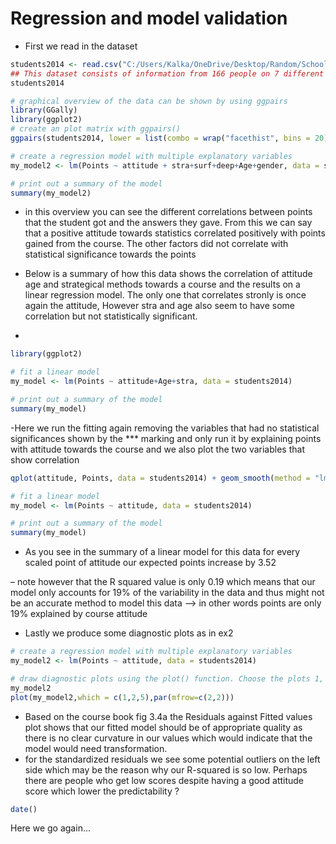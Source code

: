 # Regression and model validation

- First we read in the dataset
```r
students2014 <- read.csv("C:/Users/Kalka/OneDrive/Desktop/Random/School/Open_Data/IODS-project/learning2014.csv")
## This dataset consists of information from 166 people on 7 different parameters including their gender,age, and certain learning questionnaire parameters. The point of the questionnaire was to see how the students course results correlate with their learning approaches and attitude towards a certain statistics course. Deep stra and surf correlate to study skill dimensions 
students2014
```
```r
# graphical overview of the data can be shown by using ggpairs
library(GGally)
library(ggplot2)
# create an plot matrix with ggpairs()
ggpairs(students2014, lower = list(combo = wrap("facethist", bins = 20)))

# create a regression model with multiple explanatory variables
my_model2 <- lm(Points ~ attitude + stra+surf+deep+Age+gender, data = students2014)

# print out a summary of the model
summary(my_model2)
```

- in this overview you can see the different correlations between points that the student got and the answers they gave. From this we can say that a positive attitude towards statistics correlated positively with points gained from the course. The other factors did not correlate with statistical significance towards the points


- Below is a summary of how this data shows the correlation of attitude age and strategical methods towards a course and the results on a linear regression model. The only one that correlates stronly is once again the attitude, However stra and age also seem to have some correlation but not statistically significant.
-
```r
library(ggplot2)

# fit a linear model
my_model <- lm(Points ~ attitude+Age+stra, data = students2014)

# print out a summary of the model
summary(my_model)
```
-Here we run the fitting again removing the variables that had no statistical significances shown by the *** marking and only run it by explaining points with attitude towards the course and we also plot the two variables that show correlation
```r
qplot(attitude, Points, data = students2014) + geom_smooth(method = "lm")

# fit a linear model
my_model <- lm(Points ~ attitude, data = students2014)

# print out a summary of the model
summary(my_model)
```


- As you see in the summary of a linear model for this data for every scaled point of attitude our expected points increase by 3.52

-- note however that the R squared value is only 0.19 which means that our model only accounts for 19% of the variability in the data and thus might not be an accurate method to model this data --> in other words points are only 19% explained by course attitude

- Lastly we produce some diagnostic plots as in ex2
```r
# create a regression model with multiple explanatory variables
my_model2 <- lm(Points ~ attitude, data = students2014)

# draw diagnostic plots using the plot() function. Choose the plots 1, 2 and 5
my_model2
plot(my_model2,which = c(1,2,5),par(mfrow=c(2,2)))
```

- Based on the course book fig 3.4a the Residuals against Fitted values plot shows that our fitted model should be of appropriate quality as there is no clear curvature in our values which would indicate that the model would need transformation.
- for the standardized residuals we see some potential outliers on the left side which may be the reason why our R-squared is so low. Perhaps there are people who get low scores despite having a good attitude score which lower the predictability ?
```r
date()
```

Here we go again...
